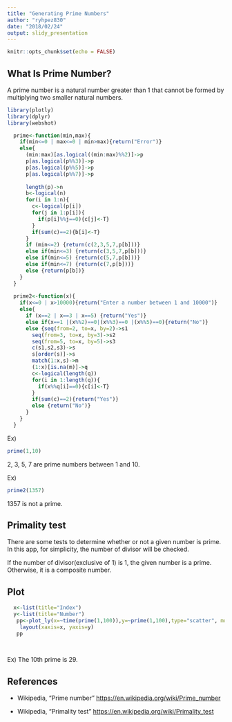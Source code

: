 ```yaml
---
title: "Generating Prime Numbers"
author: "ryhpez830"
date: "2018/02/24"
output: slidy_presentation
---
```


```r
knitr::opts_chunk$set(echo = FALSE)
```

## What Is Prime Number?

A prime number is a natural number greater than 1 that cannot be formed by multiplying two smaller natural numbers.

```r
library(plotly)
library(dplyr)
library(webshot)
```

```r
  prime<-function(min,max){
    if(min<=0 | max<=0 | min>max){return("Error")}
    else{
      (min:max)[as.logical((min:max)%%2)]->p
      p[as.logical(p%%3)]->p
      p[as.logical(p%%5)]->p
      p[as.logical(p%%7)]->p
      
      length(p)->n
      b<-logical(n)
      for(i in 1:n){
        c<-logical(p[i])
        for(j in 1:p[i]){
          if(p[i]%%j==0){c[j]<-T}
        }
        if(sum(c)==2){b[i]<-T}
      }
      if (min<=2) {return(c(2,3,5,7,p[b]))}
      else if(min<=3) {return(c(3,5,7,p[b]))}
      else if(min<=5) {return(c(5,7,p[b]))}
      else if(min<=7) {return(c(7,p[b]))}
      else {return(p[b])}
    }
  }
  
  prime2<-function(x){
    if(x<=0 | x>10000){return("Enter a number between 1 and 10000")}
    else{
      if (x==2 | x==3 | x==5) {return("Yes")}
      else if(x==1 |(x%%2)==0|(x%%3)==0 |(x%%5)==0){return("No")}
      else {seq(from=2, to=x, by=2)->s1
        seq(from=3, to=x, by=3)->s2
        seq(from=5, to=x, by=5)->s3
        c(s1,s2,s3)->s
        s[order(s)]->s
        match(1:x,s)->m
        (1:x)[is.na(m)]->q
        c<-logical(length(q))
        for(i in 1:length(q)){
          if(x%%q[i]==0){c[i]<-T}
        }
        if(sum(c)==2){return("Yes")}
        else {return("No")}
      }
    }
  }
```

Ex)
```r
prime(1,10)
```
2, 3, 5, 7 are prime numbers between 1 and 10.


Ex)
```r
prime2(1357)
```
1357 is not a prime.


## Primality test

There are some tests to determine whether or not a given number is prime. In this app, for simplicity, the number of divisor will be checked. 

If the number of divisor(exclusive of 1) is 1, the given number is a prime. Otherwise, it is a composite number. 


## Plot

```r
  x<-list(title="Index")
  y<-list(title="Number")
   pp<-plot_ly(x=~time(prime(1,100)),y=~prime(1,100),type="scatter", mode="lines+markers")%>%
    layout(xaxis=x, yaxis=y)
   pp
  
   
```

Ex) The 10th prime is 29.


## References

- Wikipedia, "Prime number" <https://en.wikipedia.org/wiki/Prime_number>

- Wikipedia, "Primality test" <https://en.wikipedia.org/wiki/Primality_test>

